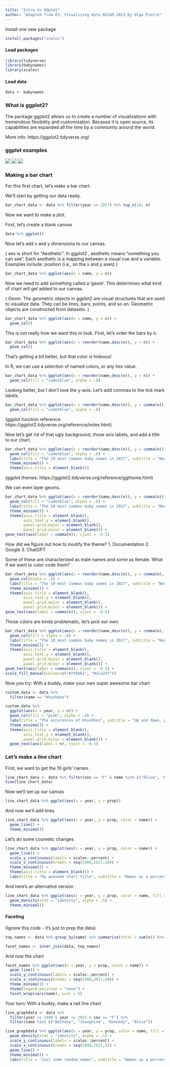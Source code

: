 ```yaml
---
title: "Intro to GGplot"
author: "Adapted from R2: Visualizing data NICAR 2023 by Olga Pierce" 
---
```




Install one new package
```r
install.packages("scales")

```


#### Load packages
```r
library(tidyverse)
library(babynames)
library(scales)
```

#### Load data
```r
data <- babynames
```

### What is ggplot2?

The package ggplot2 allows us to create a number of visualizations with tremendous flexibility and customization.  Because it is open source, its capabilities are expanded all the time by a community around the world.

More info: https://ggplot2.tidyverse.org/

### ggplot examples

![](images/ggplot_example.png)
![](images/ggplot example 2.png)
![](images/ggplot_example_3.png)

### Making a bar chart

For this first chart, let's make a bar chart.

We'll start by getting our data ready.
```r
bar_chart_data <- data %>% filter(year == 2017) %>% top_n(10, n)
```

Now we want to make a plot.

First, let's create a blank canvas
```r
data %>% ggplot()
```

Now let's add x and y dimensions to our canvas.

( aes is short for "Aesthetic": In ggplot2 , aesthetic means “something you can see”. Each aesthetic is a mapping between a visual cue and a variable. Examples include: position (i.e., on the x and y axes) )

```r
bar_chart_data %>% ggplot(aes(x = name, y = n)) 
```

Now we need to add something called a 'geom'. This determines what kind of chart will get added to our canvas.

( Geom: The geometric objects in ggplot2 are visual structures that are used to visualize data. They can be lines, bars, points, and so on. Geometric objects are constructed from datasets. )

```r
bar_chart_data %>% ggplot(aes(x = name, y = n)) +
  geom_col()

```

This is not really how we want this to look. First, let's order the bars by n.

```r
bar_chart_data %>% ggplot(aes(x = reorder(name,desc(n)), y = n)) +
  geom_col()
```

That's getting a bit better, but that color is hideous!

In R, we can use a selection of named colors, or any hex value.

```r
bar_chart_data %>% ggplot(aes(x = reorder(name,desc(n)), y = n)) +
  geom_col(fill = "cadetblue", alpha = .8)
```

Looking better, but I don't love the y-axis. Let's add commas to the tick mark labels.


```r
bar_chart_data %>% ggplot(aes(x = reorder(name,desc(n)), y = comma(n))) +
  geom_col(fill = "cadetblue", alpha = .8)
```
(ggplot function reference: https://ggplot2.tidyverse.org/reference/index.html)



Now let's get rid of that ugly background, those axis labels, and add a title to our chart.

```r
bar_chart_data %>% ggplot(aes(x = reorder(name,desc(n)), y = comma(n))) +
  geom_col(fill = "cadetblue", alpha = .8) +
  labs(title = "The 10 most common baby names in 2017", subtitle = "None of these are Heaven spelled backwards.") +
  theme_minimal() +
  theme(axis.title = element_blank())
```
(ggplot themes: https://ggplot2.tidyverse.org/reference/ggtheme.html)



We can even layer geoms.

```r
bar_chart_data %>% ggplot(aes(x = reorder(name,desc(n)), y = comma(n))) +
  geom_col(fill = "cadetblue", alpha = .8) +
  labs(title = "The 10 most common baby names in 2017", subtitle = "None of these are Heaven spelled backwards.", caption = "Source: Social Security Administration\nby Olga Pierce") +
  theme_minimal() +
  theme(axis.title = element_blank(),
        axis.text.y = element_blank(),
        panel.grid.major = element_blank(),
        panel.grid.minor = element_blank()) +
geom_text(aes(label = comma(n)), vjust = -0.5)
```
How did we figure out how to modify the theme?
1. Documentation
2. Google
3. ChatGPT



Some of these are characterized as male names and some as female.  What if we want to color code them?

```r
bar_chart_data %>% ggplot(aes(x = reorder(name,desc(n)), y = comma(n), fill = sex)) +
  geom_col(alpha = .8) +
  labs(title = "The 10 most common baby names in 2017", subtitle = "None of these are Heaven spelled backwards.", caption = "Source: Social Security Administration\nby Olga Pierce") +
  theme_minimal() +
  theme(axis.title = element_blank(),
        axis.text.y = element_blank(),
        panel.grid.major = element_blank(),
        panel.grid.minor = element_blank()) +
geom_text(aes(label = comma(n)), vjust = -0.5)
```

Those colors are kinda problematic, let's pick our own.
```r
bar_chart_data %>% ggplot(aes(x = reorder(name,desc(n)), y = comma(n), fill = sex)) +
  geom_col(fill = alpha = .8) +
  labs(title = "The 10 most common baby names in 2017", subtitle = "None of these are Heaven spelled backwards.", caption = "Source: Social Security Administration\nby Olga Pierce") +
  theme_minimal() +
  theme(axis.title = element_blank(),
        axis.text.y = element_blank(),
        panel.grid.major = element_blank(),
        panel.grid.minor = element_blank()) +
geom_text(aes(label = comma(n)), vjust = -0.5) +
scale_fill_manual(values=c("#756bb1", "#2ca25f"))
```
Now you try: With a buddy, make your own super awesome bar chart
```r
custom_data <- data %>% 
  filter(name == "Khushboo")

custom_data %>% 
  ggplot(aes(x = year, y = n)) + 
  geom_col(fill = "pink", alpha = .8) +
  labs(title = "The occurences of Khushboo", subtitle = "Up and down, possibly according to the astrological charts", caption = "Source: Social Security Administration\nby Olga Pierce") +
  theme_minimal() +
  theme(axis.title = element_blank(),
        axis.text.y = element_blank(),
        panel.grid.minor = element_blank()) +
  geom_text(aes(label = n), vjust = -0.3)
```

### Let's make a line chart
 
First, we want to get the 10 girls' names.
```r
line_chart_data <- data %>% filter(sex == "F" & name %in% c("Olive", "Betty", "Madison", "Nevaeh", "Stephanie"))
View(line_chart_data)
```

Now we'll set up our canvas
```r
line_chart_data %>% ggplot(aes(x = year, y = prop))
```

And now we'll add lines
```r
line_chart_data %>% ggplot(aes(x = year, y = prop, color = name)) +
  geom_line() +
  theme_minimal()
```

Let's do some cosmetic changes
```r
line_chart_data %>% ggplot(aes(x = year, y = prop, color = name)) +
  geom_line() +
  scale_y_continuous(labels = scales::percent) +
  scale_x_continuous(breaks = seq(1900,2017,10)) +
  theme_minimal() +
  theme(axis.title = element_blank()) +
  labs(title = "My awesome chart title", subtitle = "Names as a percentage of all births", color = "Baby name")
```

And here's an alternative version
```r
line_chart_data %>% ggplot(aes(x = year, y = prop, color = name, fill = name)) +
  geom_density(stat = "identity", alpha = .5) +
  theme_minimal()
```

#### Faceting

(Ignore this code - it's just to prep the data)
```r
top_names <- data %>% group_by(name) %>% summarize(total = sum(n)) %>% arrange(desc(total)) %>% top_n(20,total)

facet_names <- inner_join(data, top_names)
```


And now the chart
```r
facet_names %>% ggplot(aes(x = year, y = prop, color = name)) +
  geom_line() +
  scale_y_continuous(labels = scales::percent) +
  scale_x_continuous(breaks = seq(1900,2017,40)) +
  theme_minimal() +
  theme(legend.position = "none") +
  facet_wrap(vars(name), ncol = 5)
```

Your turn: With a buddy, make a rad line chart
```r
line_graphdata <- data %>% 
  filter(year >= 1990 & year <= 2015 & sex == "F") %>% 
  filter(name %in% c("Bethany", "Josephine", "Kennedy", "Alice"))

line_graphdata %>% ggplot(aes(x = year, y = prop, color = name, fill = name)) +
  geom_density(stat = "identity", alpha = .1) +
  scale_y_continuous(labels = scales::percent) +
  scale_x_continuous(breaks = seq(1990,2015,5)) +
  geom_line() +
  theme_minimal() +
  labs(title = "Just some random names", subtitle = "Names as a percentage of all births")
```

